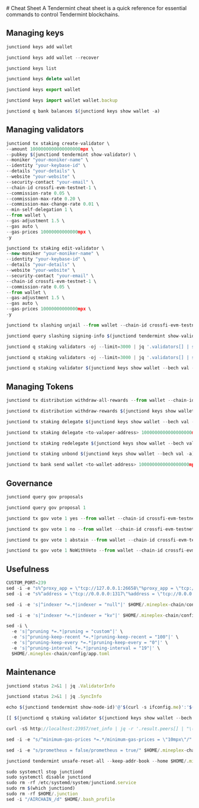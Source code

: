 

<Steps>
# Cheat Sheet
A Tendermint cheat sheet is a quick reference for essential commands to control Tendermint blockchains.

## Managing keys

```js filename="Generate new key"
junctiond keys add wallet
```

```js filename="Recover key"
junctiond keys add wallet --recover
```
```js filename="List all key"
junctiond keys list
```
```js filename="Delete key"
junctiond keys delete wallet
```
```js filename="Export key"
junctiond keys export wallet
```
```js filename="Import key"
junctiond keys import wallet wallet.backup
```
```js filename="Query wallet balances"
junctiond q bank balances $(junctiond keys show wallet -a)
```

## Managing validators
```js filename="Create validator"
junctiond tx staking create-validator \
--amount 1000000000000000000mpx \
--pubkey $(junctiond tendermint show-validator) \
--moniker "your-moniker-name" \
--identity "your-keybase-id" \
--details "your-details" \
--website "your-website" \
--security-contact "your-email" \
--chain-id crossfi-evm-testnet-1 \
--commission-rate 0.05 \
--commission-max-rate 0.20 \
--commission-max-change-rate 0.01 \
--min-self-delegation 1 \
--from wallet \
--gas-adjustment 1.5 \
--gas auto \
--gas-prices 10000000000000mpx \
-y
```

```js filename="Edit validator"
junctiond tx staking edit-validator \
--new-moniker "your-moniker-name" \
--identity "your-keybase-id" \
--details "your-details" \
--website "your-website" \
--security-contact "your-email" \
--chain-id crossfi-evm-testnet-1 \
--commission-rate 0.05 \
--from wallet \
--gas-adjustment 1.5 \
--gas auto \
--gas-prices 10000000000000mpx \
-y
```

```js filename="Unjail validator"
junctiond tx slashing unjail --from wallet --chain-id crossfi-evm-testnet-1 --gas-adjustment 1.5 --gas auto --gas-prices 10000000000000mpx -y
```

```js filename="Validator jail reason"
junctiond query slashing signing-info $(junctiond tendermint show-validator)
```
```js filename="List active validator"
junctiond q staking validators -oj --limit=3000 | jq '.validators[] | select(.status=="BOND_STATUS_BONDED")' | jq -r '(.tokens|tonumber/pow(10; 6)|floor|tostring) + " \t " + .description.moniker' | sort -gr | nl
```
```js filename="List incative validator"
junctiond q staking validators -oj --limit=3000 | jq '.validators[] | select(.status=="BOND_STATUS_UNBONDED")' | jq -r '(.tokens|tonumber/pow(10; 6)|floor|tostring) + " \t " + .description.moniker' | sort -gr | nl
```
```js filename="View validator details"
junctiond q staking validator $(junctiond keys show wallet --bech val -a)
```

## Managing Tokens

```js filename="Withdraw reward from all validator"
junctiond tx distribution withdraw-all-rewards --from wallet --chain-id crossfi-evm-testnet-1 --gas-adjustment 1.5 --gas auto --gas-prices 10000000000000mpx -y
```
```js filename="Withdraw reward and commission"
junctiond tx distribution withdraw-rewards $(junctiond keys show wallet --bech val -a) --commission --from wallet --chain-id crossfi-evm-testnet-1 --gas-adjustment 1.5 --gas auto --gas-prices 10000000000000mpx -y
```
```js filename="Delegate tokens to your validator"
junctiond tx staking delegate $(junctiond keys show wallet --bech val -a) 1000000000000000000mpx --from wallet --chain-id crossfi-evm-testnet-1 --gas-adjustment 1.5 --gas auto --gas-prices 10000000000000mpx -y
```
```js filename="Delegate token to other validator, change <to-valoper-address> as you like"
junctiond tx staking delegate <to-valoper-address> 1000000000000000000mpx --from wallet --chain-id crossfi-evm-testnet-1 --gas-adjustment 1.5 --gas auto --gas-prices 10000000000000mpx -y
```
```js filename="Redelegate to another validator"
junctiond tx staking redelegate $(junctiond keys show wallet --bech val -a) <to-valoper-address> 1000000000000000000mpx --from wallet --chain-id crossfi-evm-testnet-1 --gas-adjustment 1.5 --gas auto --gas-prices 10000000000000mpx -y
```
```js filename="Unbond token from your own validator"
junctiond tx staking unbond $(junctiond keys show wallet --bech val -a) 1000000000000000000mpx --from wallet --chain-id crossfi-evm-testnet-1 --gas-adjustment 1.5 --gas auto --gas-prices 10000000000000mpx -y
```
```js filename="Send token to the wallet"
junctiond tx bank send wallet <to-wallet-address> 1000000000000000000mpx --from wallet --chain-id crossfi-evm-testnet-1 --gas-adjustment 1.5 --gas auto --gas-prices 10000000000000mpx -y
```
## Governance

```js filename="Query list proposal"
junctiond query gov proposals
```
```js filename="View proposal by ID"
junctiond query gov proposal 1
```
```js filename="Vote option yes"
junctiond tx gov vote 1 yes --from wallet --chain-id crossfi-evm-testnet-1 --gas-adjustment 1.5 --gas auto --gas-prices 10000000000000mpx -y
```
```js filename="Vote option no"
junctiond tx gov vote 1 no --from wallet --chain-id crossfi-evm-testnet-1 --gas-adjustment 1.5 --gas auto --gas-prices 10000000000000mpx -y
```
```js filename="Vote option asbtain"
junctiond tx gov vote 1 abstain --from wallet --chain-id crossfi-evm-testnet-1 --gas-adjustment 1.5 --gas auto --gas-prices 10000000000000mpx -y
```
```js filename="Vote option NoWithVeto"
junctiond tx gov vote 1 NoWithVeto --from wallet --chain-id crossfi-evm-testnet-1 --gas-adjustment 1.5 --gas auto --gas-prices 10000000000000mpx -y
```

## Usefulness

```js filename="Update custom port"
CUSTOM_PORT=239
sed -i -e "s%^proxy_app = \"tcp://127.0.0.1:26658\"%proxy_app = \"tcp://127.0.0.1:${CUSTOM_PORT}58\"%; s%^laddr = \"tcp://127.0.0.1:26657\"%laddr = \"tcp://127.0.0.1:${CUSTOM_PORT}57\"%; s%^pprof_laddr = \"localhost:6060\"%pprof_laddr = \"localhost:${CUSTOM_PORT}60\"%; s%^laddr = \"tcp://0.0.0.0:26656\"%laddr = \"tcp://0.0.0.0:${CUSTOM_PORT}56\"%; s%^prometheus_listen_addr = \":26660\"%prometheus_listen_addr = \":${CUSTOM_PORT}66\"%" $HOME/.mineplex-chain/config/config.toml
sed -i -e "s%^address = \"tcp://0.0.0.0:1317\"%address = \"tcp://0.0.0.0:${CUSTOM_PORT}17\"%; s%^address = \":8080\"%address = \":${CUSTOM_PORT}80\"%; s%^address = \"0.0.0.0:9090\"%address = \"0.0.0.0:${CUSTOM_PORT}90\"%; s%^address = \"0.0.0.0:9091\"%address = \"0.0.0.0:${CUSTOM_PORT}91\"%" $HOME/.mineplex-chain/config/app.toml
```
```js filename="Disable indexer"
sed -i -e 's|^indexer *=.*|indexer = "null"|' $HOME/.mineplex-chain/config/config.toml
```
```js filename="Enable indexer"
sed -i -e 's|^indexer *=.*|indexer = "kv"|' $HOME/.mineplex-chain/config/config.toml
```
```js filename="Pruning update"
sed -i \
  -e 's|^pruning *=.*|pruning = "custom"|' \
  -e 's|^pruning-keep-recent *=.*|pruning-keep-recent = "100"|' \
  -e 's|^pruning-keep-every *=.*|pruning-keep-every = "0"|' \
  -e 's|^pruning-interval *=.*|pruning-interval = "19"|' \
  $HOME/.mineplex-chain/config/app.toml
```

## Maintenance

```js filename="Get validator information"
junctiond status 2>&1 | jq .ValidatorInfo
```
```js filename="Get sync information"
junctiond status 2>&1 | jq .SyncInfo
```
```js filename="Get node peer"
echo $(junctiond tendermint show-node-id)'@'$(curl -s ifconfig.me)':'$(cat $HOME/.mineplex-chain/config/config.toml | sed -n '/Address to listen for incoming connection/{n;p;}' | sed 's/.*://; s/".*//')
```
```js filename="Check validator keys"
[[ $(junctiond q staking validator $(junctiond keys show wallet --bech val -a) -oj | jq -r .consensus_pubkey.key) = $(junctiond status | jq -r .ValidatorInfo.PubKey.value) ]] && echo -e "\n\e[1m\e[32mTrue\e[0m\n" || echo -e "\n\e[1m\e[31mFalse\e[0m\n"
```
```js filename="Get live peers"
curl -sS http://localhost:23957/net_info | jq -r '.result.peers[] | "\(.node_info.id)@\(.remote_ip):\(.node_info.listen_addr)"' | awk -F ':' '{print $1":"$(NF)}'
```
```js filename="Configure minimum gas prices"
sed -i -e "s/^minimum-gas-prices *=.*/minimum-gas-prices = \"10mpx\"/" $HOME/.mineplex-chain/config/app.toml
```
```js filename="Enable prometheus"
sed -i -e "s/prometheus = false/prometheus = true/" $HOME/.mineplex-chain/config/config.toml
```
```js filename="Reset chain data"
junctiond tendermint unsafe-reset-all --keep-addr-book --home $HOME/.mineplex-chain --keep-addr-book
```
```js filename="Remove node"
sudo systemctl stop junctiond
sudo systemctl disable junctiond
sudo rm -rf /etc/systemd/system/junctiond.service
sudo rm $(which junctiond)
sudo rm -rf $HOME/.junction
sed -i "/AIRCHAIN_/d" $HOME/.bash_profile
```
</Steps>